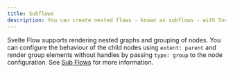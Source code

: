 ```yaml
---
title: Subflows
description: You can create nested flows - known as subflows - with Svelte Flow. Here you can see how to implement them.
---
```



Svelte Flow supports rendering nested graphs and grouping of nodes. You can configure the behaviour of the child nodes using `extent: parent` and render group elements without handles by passing `type: group` to the node configuration. See [Sub Flows](/learn/guides/sub-flows) for more information.

<RemoteCodeViewer route="examples/layout/subflows" framework="svelte" />
